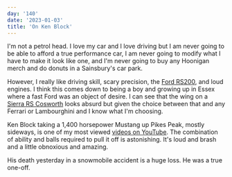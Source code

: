 ```yaml
---
day: '140'
date: '2023-01-03'
title: 'On Ken Block'
---
```


I'm not a petrol head. I love my car and I love driving but I am never going to be able to afford a true performance car, I am never going to modify what I have to make it look like one, and I'm never going to buy any Hoonigan merch and do donuts in a Sainsbury's car park.

However, I really like driving skill, scary precision, the [Ford RS200](https://en.wikipedia.org/wiki/Ford_RS200), and loud engines. I think this comes down to being a boy and growing up in Essex where a fast Ford was an object of desire. I can see that the wing on a [Sierra RS Cosworth](https://en.wikipedia.org/wiki/Ford_Sierra_RS_Cosworth) looks absurd but given the choice between that and any Ferrari or Lambourghini and I know what I'm choosing.

Ken Block taking a 1,400 horsepower Mustang up Pikes Peak, mostly sideways, is one of my most viewed [videos on YouTube](https://youtu.be/Hg6L_7qLIEQ). The combination of ability and balls required to pull it off is astonishing. It's loud and brash and a little obnoxious and amazing.

His death yesterday in a snowmobile accident is a huge loss. He was a true one-off.
